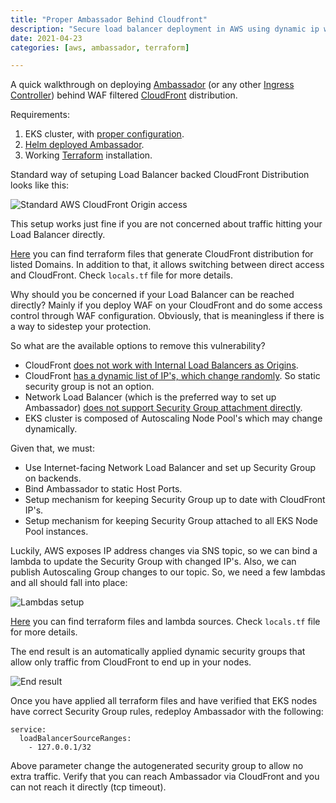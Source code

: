 ```yaml
---
title: "Proper Ambassador Behind Cloudfront"
description: "Secure load balancer deployment in AWS using dynamic ip whitelist"
date: 2021-04-23
categories: [aws, ambassador, terraform]

---
```


A quick walkthrough on deploying [Ambassador](https://www.getambassador.io) (or
any other [Ingress Controller](https://kubernetes.github.io/ingress-nginx/)) behind WAF filtered
[CloudFront](https://aws.amazon.com/cloudfront/) distribution.

Requirements:
  1. EKS cluster, with [proper configuration](https://docs.aws.amazon.com/eks/latest/userguide/load-balancing.html).
  2. [Helm deployed Ambassador](https://www.getambassador.io/docs/edge-stack/latest/topics/install/helm/).
  3. Working [Terraform](https://www.terraform.io) installation.

Standard way of setuping Load Balancer backed CloudFront Distribution looks like this:

![Standard AWS CloudFront Origin access](images/design.png)

This setup works just fine if you are not concerned about traffic hitting your
Load Balancer directly.

[Here](https://github.com/xytis/proper-ambassador-behind-cloudfront/tree/cloudfront-to-exposed-ambassador)
you can find terraform files that generate CloudFront distribution for listed
Domains. In addition to that, it allows switching between direct access and
CloudFront. Check `locals.tf` file for more details.

Why should you be concerned if your Load Balancer can be reached directly?
Mainly if you deploy WAF on your CloudFront and do some access control through WAF configuration.
Obviously, that is meaningless if there is a way to sidestep your protection.

So what are the available options to remove this vulnerability?

- CloudFront [does not work with Internal Load Balancers as Origins](https://stackoverflow.com/questions/55195852/aws-cloudfront-for-internal-elastic-load-balancer-origin).
- CloudFront [has a dynamic list of IP's, which change randomly](https://docs.aws.amazon.com/AmazonCloudFront/latest/DeveloperGuide/LocationsOfEdgeServers.html). So static security group is not an option.
- Network Load Balancer (which is the preferred way to set up Ambassador) [does not support Security Group attachment directly](https://aws.amazon.com/premiumsupport/knowledge-center/security-group-load-balancer/).
- EKS cluster is composed of Autoscaling Node Pool's which may change dynamically.

Given that, we must:
- Use Internet-facing Network Load Balancer and set up Security Group on backends.
- Bind Ambassador to static Host Ports.
- Setup mechanism for keeping Security Group up to date with CloudFront IP's.
- Setup mechanism for keeping Security Group attached to all EKS Node Pool instances.

Luckily, AWS exposes IP address changes via SNS topic, so we can bind a lambda
to update the Security Group with changed IP's. Also, we can publish Autoscaling
Group changes to our topic. So, we need a few lambdas and all should fall into place:

![Lambdas setup](images/lambdas.png)

[Here](https://github.com/xytis/proper-ambassador-behind-cloudfront/tree/lambdas)
you can find terraform files and lambda sources. Check `locals.tf` file for more details.

The end result is an automatically applied dynamic security groups that allow only
traffic from CloudFront to end up in your nodes.

![End result](images/end-result.png)

Once you have applied all terraform files and have verified that EKS nodes have correct
Security Group rules, redeploy Ambassador with the following:
```
service:
  loadBalancerSourceRanges:
    - 127.0.0.1/32
```
Above parameter change the autogenerated security group to allow no extra traffic.
Verify that you can reach Ambassador via CloudFront and you can not reach it directly (tcp timeout).
